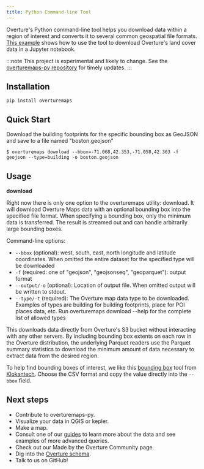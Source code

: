 ```yaml
---
title: Python Command-line Tool
---
```


Overture's Python command-line tool helps you download data within a region of interest and converts it to several common geospatial file formats. [This example](/blog/2024/05/16/land-cover/) shows how to use the tool to download Overture's land cover data in a Jupyter notebook.

:::note
 This project is experimental and likely to change. See the [overturemaps-py repository](https://github.com/OvertureMaps/overturemaps-py) for timely updates.
 :::

## Installation
`pip install overturemaps`

## Quick Start
Download the building footprints for the specific bounding box as GeoJSON and save to a file named "boston.geojson"

```
$ overturemaps download --bbox=-71.068,42.353,-71.058,42.363 -f geojson --type=building -o boston.geojson
```

## Usage
**download**

Right now there is only one option to the overturemaps utility: download. It will download Overture Maps data with an optional bounding box into the specified file format. When specifying a bounding box, only the minimum data is transferred. The result is streamed out and can handle arbitrarily large bounding boxes.

Command-line options:

- `--bbox` (optional): west, south, east, north longitude and latitude coordinates. When omitted the entire dataset for the specified type will be downloaded
- `-f` (required: one of "geojson", "geojsonseq", "geoparquet"): output format
- `--output/-o` (optional): Location of output file. When omitted output will be written to stdout.
- `--type/-t` (required): The Overture map data type to be downloaded. Examples of types are building for building footprints, place for POI places data, etc. Run overturemaps download --help for the complete list of allowed types

This downloads data directly from Overture's S3 bucket without interacting with any other servers. By including bounding box extents on each row in the Overture distribution, the underlying Parquet readers use the Parquet summary statistics to download the minimum amount of data necessary to extract data from the desired region.

To help find bounding boxes of interest, we like this [bounding box](https://boundingbox.klokantech.com/) tool from [Klokantech](https://www.klokantech.com/). Choose the CSV format and copy the value directly into the `--bbox` field.

## Next steps

- Contribute to overturemaps-py.
- Visualize your data in QGIS or kepler.
- Make a map.
- Consult one of our [guides](/guides/) to learn more about the data and see examples of more advanced queries.
- Check out our Made by the Overture Community page.
- Dig into the [Overture schema](//docs.overturemaps.org/schema/).
- Talk to us on GitHub!
